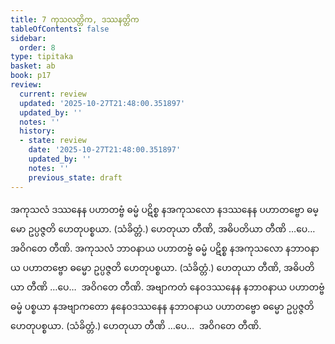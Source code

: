 ```yaml
---
title: 7 ကုသလတ္တိက, ဒဿနတ္တိက
tableOfContents: false
sidebar:
  order: 8
type: tipitaka
basket: ab
book: p17
review:
  current: review
  updated: '2025-10-27T21:48:00.351897'
  updated_by: ''
  notes: ''
  history:
  - state: review
    date: '2025-10-27T21:48:00.351897'
    updated_by: ''
    notes: ''
    previous_state: draft
---
```



<ReviewStatus review={frontmatter.review} showDetails={true} />

<HypothesisAnnotation frontmatter={frontmatter} />

<DynamicBreadcrumb />

<Division number="19" book="p17" e="ch" v="40" p="294">

<Paragraph number="47" book="p17">
အကုသလံ ဒဿနေန ပဟာတဗ္ဗံ ဓမ္မံ ပဋိစ္စ နအကုသလော နဒဿနေန ပဟာတဗ္ဗော ဓမ္မော ဥပ္ပဇ္ဇတိ ဟေတုပစ္စယာ. (သံခိတ္တံ.) ဟေတုယာ တီဏိ, အဓိပတိယာ တီဏိ …ပေ…  အဝိဂတေ တီဏိ.
</Paragraph>

<Paragraph number="48" book="p17">
အကုသလံ ဘာဝနာယ ပဟာတဗ္ဗံ ဓမ္မံ ပဋိစ္စ နအကုသလော နဘာဝနာယ ပဟာတဗ္ဗော ဓမ္မော ဥပ္ပဇ္ဇတိ ဟေတုပစ္စယာ. (သံခိတ္တံ.) ဟေတုယာ တီဏိ, အဓိပတိယာ တီဏိ …ပေ…  အဝိဂတေ တီဏိ.
</Paragraph>

<Paragraph number="49" book="p17">
အဗျာကတံ နေဝဒဿနေန နဘာဝနာယ ပဟာတဗ္ဗံ ဓမ္မံ ပစ္စယာ နအဗျာကတော နနေဝဒဿနေန နဘာဝနာယ ပဟာတဗ္ဗော ဓမ္မော ဥပ္ပဇ္ဇတိ ဟေတုပစ္စယာ. (သံခိတ္တံ.) ဟေတုယာ တီဏိ …ပေ…  အဝိဂတေ တီဏိ.
</Paragraph>
</Division>